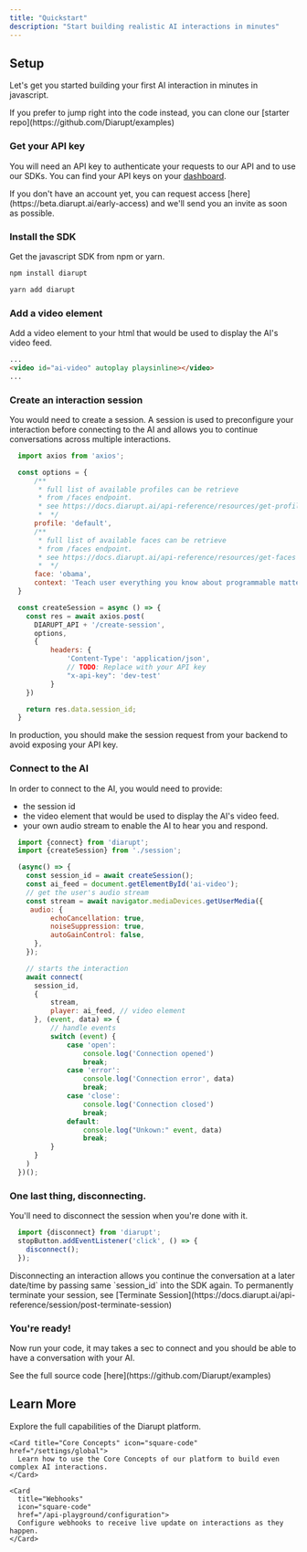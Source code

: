 ```yaml
---
title: "Quickstart"
description: "Start building realistic AI interactions in minutes"
---
```


## Setup

Let's get you started building your first AI interaction in minutes in javascript.

<Tip>  
  If you prefer to jump right into the code instead, you can clone our [starter repo](https://github.com/Diarupt/examples)
</Tip>

### Get your API key

You will need an API key to authenticate your requests to our API and to use our SDKs.
You can find your API keys on your [dashboard](https://beta.diarupt.ai/manage/api-keys).

<AccordionGroup>
  <Accordion icon="github" title="Don't have an account? Join Beta">
    If you don't have an account yet, you can request access
    [here](https://beta.diarupt.ai/early-access) and we'll send you an invite
    as soon as possible.
  </Accordion>
</AccordionGroup>

### Install the SDK

Get the javascript SDK from npm or yarn.

<CodeGroup>

```bash npm 
npm install diarupt
```

```bash yarn
yarn add diarupt
```
</CodeGroup>

### Add a video element
Add a video element to your html that would be used to display the AI's video feed.
  
```html index.html
...
<video id="ai-video" autoplay playsinline></video>
...
```

### Create an interaction session

You would need to create a session. A session is used to preconfigure your interaction before connecting to the AI and 
allows you to continue conversations across multiple interactions.

```javascript session.js
  import axios from 'axios';

  const options = {
      /**
       * full list of available profiles can be retrieve 
       * from /faces endpoint.
       * see https://docs.diarupt.ai/api-reference/resources/get-profiles
       *  */
      profile: 'default',
      /**
       * full list of available faces can be retrieve 
       * from /faces endpoint.
       * see https://docs.diarupt.ai/api-reference/resources/get-faces
       *  */
      face: 'obama',
      context: 'Teach user everything you know about programmable matter',
  }

  const createSession = async () => {
    const res = await axios.post(
      DIARUPT_API + '/create-session',
      options,
      {
          headers: {
              'Content-Type': 'application/json',
              // TODO: Replace with your API key
              "x-api-key": 'dev-test'
          }
    })

    return res.data.session_id;
  }
```
<Warning>
  In production, you should make the session request from your backend to avoid exposing your API key.
</Warning>

### Connect to the AI
In order to connect to the AI, you would need to provide:
- the session id 
- the video element that would be used to display the AI's video feed.
- your own audio stream to enable the AI to hear you and respond.

```javascript index.js
  import {connect} from 'diarupt';
  import {createSession} from './session';

  (async() => {
    const session_id = await createSession();
    const ai_feed = document.getElementById('ai-video');
    // get the user's audio stream
    const stream = await navigator.mediaDevices.getUserMedia({
     audio: {
          echoCancellation: true,
          noiseSuppression: true,
          autoGainControl: false,
      },
    });

    // starts the interaction
    await connect(
      session_id,
      {
          stream,
          player: ai_feed, // video element
      }, (event, data) => {
          // handle events
          switch (event) {
              case 'open':
                  console.log('Connection opened')
                  break;
              case 'error':
                  console.log('Connection error', data)
                  break;
              case 'close':
                  console.log('Connection closed')
                  break;
              default:
                  console.log("Unkown:" event, data)
                  break;
          }
      }
    )
  })();
```

### One last thing, disconnecting.
You'll need to disconnect the session when you're done with it.
```javascript index.js
  import {disconnect} from 'diarupt';
  stopButton.addEventListener('click', () => {
    disconnect();
  });
```
<Warning>
Disconnecting an interaction allows you continue the conversation at a later date/time
by passing same `session_id` into the SDK again. To permanently terminate your session, see [Terminate Session](https://docs.diarupt.ai/api-reference/session/post-terminate-session)
</Warning>

### You're ready!

Now run your code, it may takes a sec to connect and you should be able to have a conversation with your AI.

<Info>  
  See the full source code [here](https://github.com/Diarupt/examples)
</Info>

## Learn More

Explore the full capabilities of the Diarupt platform.

<CardGroup>

    <Card title="Core Concepts" icon="square-code" href="/settings/global">
      Learn how to use the Core Concepts of our platform to build even complex AI interactions.
    </Card>

    <Card
      title="Webhooks"
      icon="square-code"
      href="/api-playground/configuration">
      Configure webhooks to receive live update on interactions as they happen.
    </Card>
</CardGroup>
